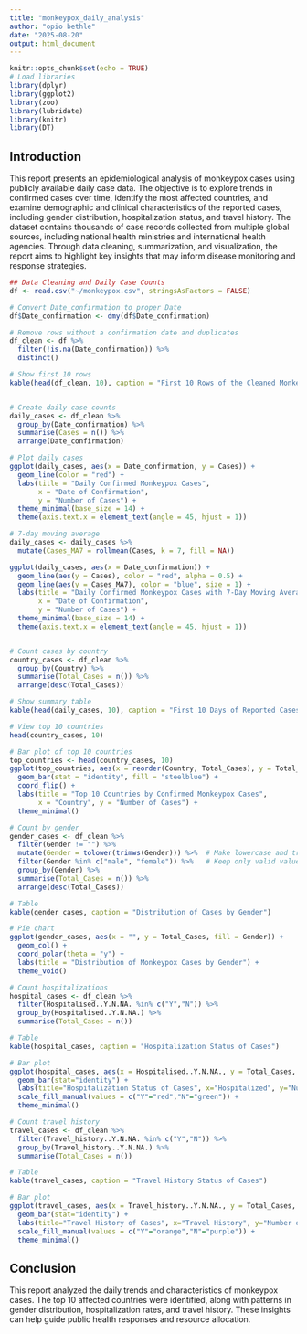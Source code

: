 ```yaml
---
title: "monkeypox_daily_analysis"
author: "opio bethle"
date: "2025-08-20"
output: html_document
---
```


```r
knitr::opts_chunk$set(echo = TRUE)
# Load libraries
library(dplyr)
library(ggplot2)
library(zoo)
library(lubridate)
library(knitr)
library(DT)
```

## Introduction

This report presents an epidemiological analysis of monkeypox cases using publicly available daily case data. The objective is to explore trends in confirmed cases over time, identify the most affected countries, and examine demographic and clinical characteristics of the reported cases, including gender distribution, hospitalization status, and travel history. The dataset contains thousands of case records collected from multiple global sources, including national health ministries and international health agencies.
Through data cleaning, summarization, and visualization, the report aims to highlight key insights that may inform disease monitoring and response strategies.

```r
## Data Cleaning and Daily Case Counts
df <- read.csv("~/monkeypox.csv", stringsAsFactors = FALSE)

# Convert Date_confirmation to proper Date
df$Date_confirmation <- dmy(df$Date_confirmation)

# Remove rows without a confirmation date and duplicates
df_clean <- df %>% 
  filter(!is.na(Date_confirmation)) %>%
  distinct()

# Show first 10 rows
kable(head(df_clean, 10), caption = "First 10 Rows of the Cleaned Monkeypox Dataset")


# Create daily case counts
daily_cases <- df_clean %>%
  group_by(Date_confirmation) %>%
  summarise(Cases = n()) %>%
  arrange(Date_confirmation)

# Plot daily cases
ggplot(daily_cases, aes(x = Date_confirmation, y = Cases)) +
  geom_line(color = "red") +
  labs(title = "Daily Confirmed Monkeypox Cases",
       x = "Date of Confirmation",
       y = "Number of Cases") +
  theme_minimal(base_size = 14) +
  theme(axis.text.x = element_text(angle = 45, hjust = 1))

# 7-day moving average
daily_cases <- daily_cases %>%
  mutate(Cases_MA7 = rollmean(Cases, k = 7, fill = NA))

ggplot(daily_cases, aes(x = Date_confirmation)) +
  geom_line(aes(y = Cases), color = "red", alpha = 0.5) +
  geom_line(aes(y = Cases_MA7), color = "blue", size = 1) +
  labs(title = "Daily Confirmed Monkeypox Cases with 7-Day Moving Average",
       x = "Date of Confirmation",
       y = "Number of Cases") +
  theme_minimal(base_size = 14) +
  theme(axis.text.x = element_text(angle = 45, hjust = 1))



```


```r
# Count cases by country
country_cases <- df_clean %>%
  group_by(Country) %>%
  summarise(Total_Cases = n()) %>%
  arrange(desc(Total_Cases))

# Show summary table
kable(head(daily_cases, 10), caption = "First 10 Days of Reported Cases")

# View top 10 countries
head(country_cases, 10)

# Bar plot of top 10 countries
top_countries <- head(country_cases, 10)
ggplot(top_countries, aes(x = reorder(Country, Total_Cases), y = Total_Cases)) +
  geom_bar(stat = "identity", fill = "steelblue") +
  coord_flip() +
  labs(title = "Top 10 Countries by Confirmed Monkeypox Cases",
       x = "Country", y = "Number of Cases") +
  theme_minimal()

# Count by gender
gender_cases <- df_clean %>%
  filter(Gender != "") %>%
  mutate(Gender = tolower(trimws(Gender))) %>%  # Make lowercase and trim spaces
  filter(Gender %in% c("male", "female")) %>%   # Keep only valid values
  group_by(Gender) %>%
  summarise(Total_Cases = n()) %>%
  arrange(desc(Total_Cases))

# Table
kable(gender_cases, caption = "Distribution of Cases by Gender")

# Pie chart
ggplot(gender_cases, aes(x = "", y = Total_Cases, fill = Gender)) +
  geom_col() +
  coord_polar(theta = "y") +
  labs(title = "Distribution of Monkeypox Cases by Gender") +
  theme_void()

# Count hospitalizations
hospital_cases <- df_clean %>%
  filter(Hospitalised..Y.N.NA. %in% c("Y","N")) %>%
  group_by(Hospitalised..Y.N.NA.) %>%
  summarise(Total_Cases = n())

# Table
kable(hospital_cases, caption = "Hospitalization Status of Cases")

# Bar plot
ggplot(hospital_cases, aes(x = Hospitalised..Y.N.NA., y = Total_Cases, fill = Hospitalised..Y.N.NA.)) +
  geom_bar(stat="identity") +
  labs(title="Hospitalization Status of Cases", x="Hospitalized", y="Number of Cases") +
  scale_fill_manual(values = c("Y"="red","N"="green")) +
  theme_minimal()

# Count travel history
travel_cases <- df_clean %>%
  filter(Travel_history..Y.N.NA. %in% c("Y","N")) %>%
  group_by(Travel_history..Y.N.NA.) %>%
  summarise(Total_Cases = n())

# Table
kable(travel_cases, caption = "Travel History Status of Cases")

# Bar plot
ggplot(travel_cases, aes(x = Travel_history..Y.N.NA., y = Total_Cases, fill = Travel_history..Y.N.NA.)) +
  geom_bar(stat="identity") +
  labs(title="Travel History of Cases", x="Travel History", y="Number of Cases") +
  scale_fill_manual(values = c("Y"="orange","N"="purple")) +
  theme_minimal()

```

## Conclusion

This report analyzed the daily trends and characteristics of monkeypox cases. The top 10 affected countries were identified, along with patterns in gender distribution, hospitalization rates, and travel history. These insights can help guide public health responses and resource allocation.
